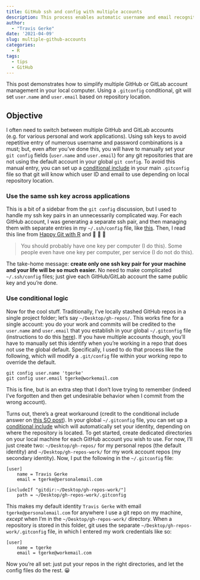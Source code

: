 ```yaml
---
title: GitHub ssh and config with multiple accounts
description: This process enables automatic username and email recognition for multiple GitHub/GitLab accounts based on local directory location
author: 
  - "Travis Gerke"
date: '2021-04-09'
slug: multiple-github-accounts
categories:
  - R
tags:
  - tips
  - GitHub
---
```


This post demonstrates how to simplify multiple GitHub or GitLab account management in your local computer. Using a `.gitconfig` conditional, git will set `user.name` and `user.email` based on repository location.

## Objective

I often need to switch between multiple GitHub and GitLab accounts (e.g. for various personal and work applications). Using ssh keys to avoid repetitive entry of numerous username and password combinations is a must; but, even after you've done this, you will have to manually set your `git config` fields (`user.name` and `user.email`) for any git repositories that are not using the default account in your global `git config`. To avoid this manual entry, you can set up a [conditional include](https://git-scm.com/docs/git-config#_conditional_includes) in your main `.gitconfig` file so that git will know which user ID and email to use depending on local repository location.

### Use the same ssh key across applications

This is a bit of a sidebar from the `git config` discussion, but I used to handle my ssh key pairs in an unnecessarily complicated way. For each GitHub account, I was generating a separate ssh pair, and then managing them with separate entries in my `~/.ssh/config` file, like [this](https://gist.github.com/jexchan/2351996/de8ad280bef07c668fe55486e2bca546079efdc8). Then, I read this line from [Happy Git with R](https://happygitwithr.com/ssh-keys.html) and &#129327; &#129327; &#129327;

> You should probably have one key per computer (I do this). Some people even have one key per computer, per service (I do not do this).

The take-home message: **create only one ssh key pair for your machine and your life will be so much easier.** No need to make complicated `~/.ssh/config` files; just give each GitHub/GitLab account the same public key and you're done.

### Use conditional logic

Now for the cool stuff. Traditionally, I've locally stashed GitHub repos in a single project folder; let's say `~/Desktop/gh-repos/`. This works fine for a single account: you do your work and commits will be credited to the `user.name` and `user.email` that you establish in your global `~/.gitconfig` file (instructions to do this [here](https://happygitwithr.com/hello-git.html)). If you have multiple accounts though, you'll have to manually set this identify when you're working in a repo that does not use the global default. Specifically, I used to do that process like the following, which will modify a `.git/config` file within your working repo to override the default.
```
git config user.name 'tgerke'
git config user.email tgerke@workemail.com
```
This is fine, but is an extra step that I don't love trying to remember (indeed I've forgotten and then get undesirable behavior when I commit from the wrong account). 

Turns out, there's a great workaround (credit to the conditional include answer on [this SO post](https://stackoverflow.com/questions/4220416/can-i-specify-multiple-users-for-myself-in-gitconfig)). In your global `~/.gitconfig` file, you can set up a [conditional include](https://git-scm.com/docs/git-config#_conditional_includes) which will automatically set your identity, depending on where the repository is located. To get started, create dedicated directories on your local machine for each GitHub account you wish to use. For now, I'll just create two: `~/Desktop/gh-repos/` for my personal repos (the default identity) and `~/Desktop/gh-repos-work/` for my work account repos (my secondary identity). Now, I put the following in the `~/.gitconfig` file:
```
[user]
	name = Travis Gerke
	email = tgerke@personalemail.com

[includeIf "gitdir:~/Desktop/gh-repos-work/"]
    path = ~/Desktop/gh-repos-work/.gitconfig
```
This makes my default identity `Travis Gerke` with email `tgerke@personalemail.com` for anywhere I use a git repo on my machine, _except_ when I'm in the `~/Desktop/gh-repos-work/` directory. When a repository is stored in this folder, git uses the separate `~/Desktop/gh-repos-work/.gitconfig` file, in which I entered my work credentials like so: 
```
[user]
	name = tgerke
	email = tgerke@workemail.com
```
Now you're all set: just put your repos in the right directories, and let the config files do the rest. &#128512;
